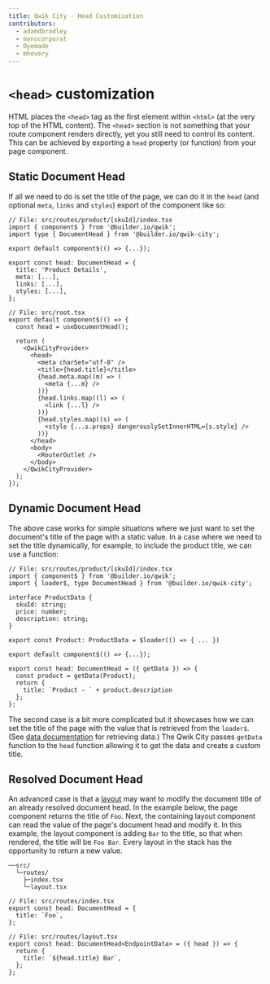 ```yaml
---
title: Qwik City - Head Customization
contributors:
  - adamdbradley
  - manucorporat
  - Oyemade
  - mhevery
---
```


# `<head>` customization

HTML places the `<head>` tag as the first element within `<html>` (at the very top of the HTML content). The `<head>` section is not something that your route component renders directly, yet you still need to control its content. This can be achieved by exporting a `head` property (or function) from your page component.

## Static Document Head

If all we need to do is set the title of the page, we can do it in the `head` (and optional `meta`, `links` and `styles`) export of the component like so:

```tsx
// File: src/routes/product/[skuId]/index.tsx
import { component$ } from '@builder.io/qwik';
import type { DocumentHead } from '@builder.io/qwik-city';

export default component$(() => {...});

export const head: DocumentHead = {
  title: 'Product Details',
  meta: [...],
  links: [...],
  styles: [...],
};
```

```tsx
// File: src/root.tsx
export default component$(() => {
  const head = useDocumentHead();

  return (
    <QwikCityProvider>
      <head>
        <meta charSet="utf-8" />
        <title>{head.title}</title>
        {head.meta.map((m) => (
          <meta {...m} />
        ))}
        {head.links.map((l) => (
          <link {...l} />
        ))}
        {head.styles.map((s) => (
          <style {...s.props} dangerouslySetInnerHTML={s.style} />
        ))}
      </head>
      <body>
        <RouterOutlet />
      </body>
    </QwikCityProvider>
  );
});
```

## Dynamic Document Head

The above case works for simple situations where we just want to set the document's title of the page with a static value. In a case where we need to set the title dynamically, for example, to include the product title, we can use a function:

```tsx
// File: src/routes/product/[skuId]/index.tsx
import { component$ } from '@builder.io/qwik';
import { loader$, type DocumentHead } from '@builder.io/qwik-city';

interface ProductData {
  skuId: string;
  price: number;
  description: string;
}

export const Product: ProductData = $loader(() => { ... })

export default component$(() => {...});

export const head: DocumentHead = ({ getData }) => {
  const product = getData(Product);
  return {
    title: `Product - ` + product.description
  };
};
```

The second case is a bit more complicated but it showcases how we can set the title of the page with the value that is retrieved from the `loader$`. (See [data documentation](../../data/overview/index.mdx) for retrieving data.) The Qwik City passes `getData` function to the `head` function allowing it to get the data and create a custom title.

## Resolved Document Head

An advanced case is that a [layout](../../layout/overview/index.mdx) may want to modify the document title of an already resolved document head. In the example below, the page component returns the title of `Foo`. Next, the containing layout component can read the value of the page's document head and modify it. In this example, the layout component is adding `Bar` to the title, so that when rendered, the title will be `Foo Bar`. Every layout in the stack has the opportunity to return a new value.

```
──src/
  └─routes/
    ├─index.tsx
    └─layout.tsx
```

```tsx
// File: src/routes/index.tsx
export const head: DocumentHead = {
  title: `Foo`,
};
```

```tsx
// File: src/routes/layout.tsx
export const head: DocumentHead<EndpointData> = ({ head }) => {
  return {
    title: `${head.title} Bar`,
  };
};
```
